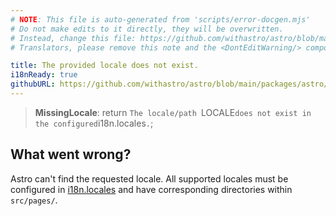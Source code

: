 ```yaml
---
# NOTE: This file is auto-generated from 'scripts/error-docgen.mjs'
# Do not make edits to it directly, they will be overwritten.
# Instead, change this file: https://github.com/withastro/astro/blob/main/packages/astro/src/core/errors/errors-data.ts
# Translators, please remove this note and the <DontEditWarning/> component.

title: The provided locale does not exist.
i18nReady: true
githubURL: https://github.com/withastro/astro/blob/main/packages/astro/src/core/errors/errors-data.ts
---
```


<DontEditWarning />


> **MissingLocale**: 
        return `The locale/path `LOCALE` does not exist in the configured `i18n.locales`.`;
    

## What went wrong?
Astro can't find the requested locale. All supported locales must be configured in [i18n.locales](en/reference/configuration-reference/#i18nlocales) and have corresponding directories within `src/pages/`.



